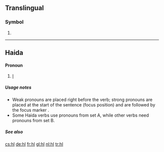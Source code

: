 {{also|HL}}
==Translingual==

===Symbol===
{{head|mul|symbol}}

# {{SI-unit-abb2|hecto|liter|litre|[[fluid measure]]}}

----

==Haida==

====Pronoun====
{{head|hai|pronoun}}

# [[I]] {{gloss|1st person singular personal pronoun, weak-A}}

=====Usage notes=====
* Weak pronouns are placed right before the verb; strong pronouns are placed at the start of the sentence (focus position) and are followed by the focus marker {{l|hai|uu}}.
* Some Haida verbs use pronouns from set A, while other verbs need pronouns from set B.

=====See also=====
{{hai-personal pronouns}}

[[cs:hl]]
[[de:hl]]
[[fr:hl]]
[[gl:hl]]
[[nl:hl]]
[[tr:hl]]